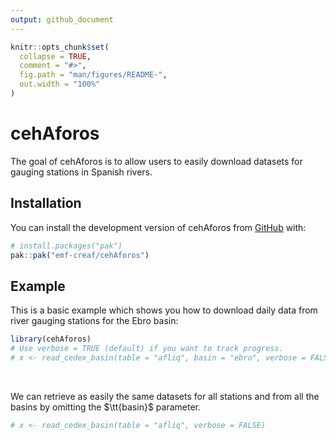```yaml
---
output: github_document
---
```


<!-- README.md is generated from README.Rmd. Please edit that file -->

```r
knitr::opts_chunk$set(
  collapse = TRUE,
  comment = "#>",
  fig.path = "man/figures/README-",
  out.width = "100%"
)
```

# cehAforos

<!-- badges: start -->
<!-- badges: end -->

The goal of cehAforos is to allow users to easily download datasets for gauging stations in Spanish rivers.

## Installation

You can install the development version of cehAforos from [GitHub](https://github.com/) with:

```r
# install.packages("pak")
pak::pak("emf-creaf/cehAforos")
```

## Example

This is a basic example which shows you how to download daily data from river gauging stations for the Ebro basin:

```r
library(cehAforos)
# Use verbose = TRUE (default) if you want to track progress.
# x <- read_cedex_basin(table = "afliq", basin = "ebro", verbose = FALSE)
```

<br>

We can retrieve as easily the same datasets for all stations and from all the basins by omitting the $\tt{basin}$ parameter.

```r
# x <- read_cedex_basin(table = "afliq", verbose = FALSE)
```

